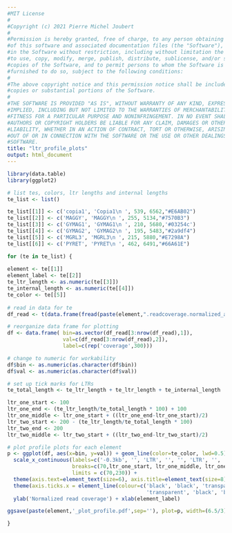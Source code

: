 ```yaml
---
#MIT License
#
#Copyright (c) 2021 Pierre Michel Joubert
#
#Permission is hereby granted, free of charge, to any person obtaining a copy
#of this software and associated documentation files (the "Software"), to deal
#in the Software without restriction, including without limitation the rights
#to use, copy, modify, merge, publish, distribute, sublicense, and/or sell
#copies of the Software, and to permit persons to whom the Software is
#furnished to do so, subject to the following conditions:
#
#The above copyright notice and this permission notice shall be included in all
#copies or substantial portions of the Software.
#
#THE SOFTWARE IS PROVIDED "AS IS", WITHOUT WARRANTY OF ANY KIND, EXPRESS OR
#IMPLIED, INCLUDING BUT NOT LIMITED TO THE WARRANTIES OF MERCHANTABILITY,
#FITNESS FOR A PARTICULAR PURPOSE AND NONINFRINGEMENT. IN NO EVENT SHALL THE
#AUTHORS OR COPYRIGHT HOLDERS BE LIABLE FOR ANY CLAIM, DAMAGES OR OTHER
#LIABILITY, WHETHER IN AN ACTION OF CONTRACT, TORT OR OTHERWISE, ARISING FROM,
#OUT OF OR IN CONNECTION WITH THE SOFTWARE OR THE USE OR OTHER DEALINGS IN THE
#SOFTWARE.
title: "ltr_profile_plots"
output: html_document
---
```


```r

library(data.table)
library(ggplot2)

# list tes, colors, ltr lengths and internal lengths
te_list <- list()

te_list[[1]] <- c('copia1', 'Copia1\n ', 539, 6562,"#E6AB02")
te_list[[2]] <- c('MAGGY', 'MAGGY\n ', 255, 5134,"#7570B3")
te_list[[3]] <- c('GYMAG1', 'GYMAG1\n ', 210, 5680,'#03254c')
te_list[[4]] <- c('GYMAG2', 'GYMAG2\n ', 195, 5483,"#2a9df4")
te_list[[5]] <- c('MGRL3', 'MGRL3\n ', 215, 5880,"#E7298A")
te_list[[6]] <- c('PYRET', 'PYRET\n ', 462, 6491,"#66A61E")


```



```r


for (te in te_list) {
  
element <- te[[1]]
element_label <- te[[2]]
te_ltr_length <- as.numeric(te[[3]])
te_internal_length <- as.numeric(te[[4]])
te_color <- te[[5]]
  
# read in data for te
df_read <- t(data.frame(fread(paste(element,".readcoverage.normalized_and_average..tab", sep=''))))

# reorganize data frame for plotting
df <- data.frame( bin=as.vector(df_read[3:nrow(df_read),1]),
                  val=c(df_read[3:nrow(df_read),2]),
                  label=c(rep('coverage',300)))

# change to numeric for workability
df$bin <- as.numeric(as.character(df$bin))
df$val <- as.numeric(as.character(df$val))

# set up tick marks for LTRs
te_total_length <- te_ltr_length + te_ltr_length + te_internal_length

ltr_one_start <- 100
ltr_one_end <- (te_ltr_length/te_total_length * 100) + 100
ltr_one_middle <- ltr_one_start + ((ltr_one_end-ltr_one_start)/2)
ltr_two_start <- 200 - (te_ltr_length/te_total_length * 100)
ltr_two_end <- 200
ltr_two_middle <- ltr_two_start + ((ltr_two_end-ltr_two_start)/2)

# plot profile plots for each element
p <- ggplot(df, aes(x=bin, y=val)) + geom_line(color=te_color, lwd=0.5) + theme_classic() +
  scale_x_continuous(labels=c('-0.3kb', '', 'LTR', '', '', 'LTR', '', '0.3kb'), 
                     breaks=c(70,ltr_one_start, ltr_one_middle, ltr_one_end, ltr_two_start, ltr_two_middle, ltr_two_end,230),
                     limits = c(70,230)) + 
  theme(axis.text=element_text(size=6), axis.title=element_text(size=8), legend.title=element_blank(), legend.text=element_text(size=8)) +
  theme(axis.ticks.x = element_line(colour=c('black', 'black', 'transparent', 'black', 'black',
                                             'transparent', 'black', 'black'))) + # invisible ticks to properly set up LTR labels
  ylab('Normalized read coverage') + xlab(element_label)

ggsave(paste(element,'_plot_profile.pdf',sep=''), plot=p, width=(6.5/3), height=2)

}

```

